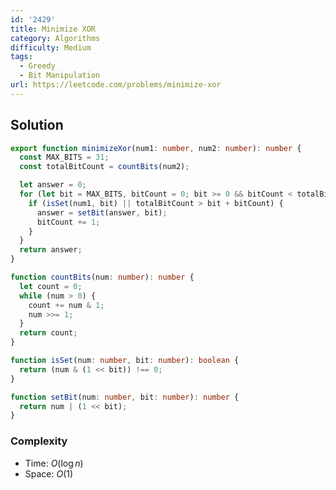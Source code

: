 ```yaml
---
id: '2429'
title: Minimize XOR
category: Algorithms
difficulty: Medium
tags:
  - Greedy
  - Bit Manipulation
url: https://leetcode.com/problems/minimize-xor
---
```


## Solution

```typescript showLineNumbers
export function minimizeXor(num1: number, num2: number): number {
  const MAX_BITS = 31;
  const totalBitCount = countBits(num2);

  let answer = 0;
  for (let bit = MAX_BITS, bitCount = 0; bit >= 0 && bitCount < totalBitCount; bit--) {
    if (isSet(num1, bit) || totalBitCount > bit + bitCount) {
      answer = setBit(answer, bit);
      bitCount += 1;
    }
  }
  return answer;
}

function countBits(num: number): number {
  let count = 0;
  while (num > 0) {
    count += num & 1;
    num >>= 1;
  }
  return count;
}

function isSet(num: number, bit: number): boolean {
  return (num & (1 << bit)) !== 0;
}

function setBit(num: number, bit: number): number {
  return num | (1 << bit);
}
```

### Complexity

- Time: $O(\log n)$
- Space: $O(1)$
